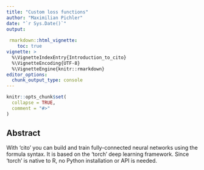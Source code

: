```yaml
---
title: "Custom loss functions"
author: "Maximilian Pichler"
date: "`r Sys.Date()`"
output:
  
 rmarkdown::html_vignette:
    toc: true
vignette: >
  %\VignetteIndexEntry{Introduction_to_cito}
  %\VignetteEncoding{UTF-8}
  %\VignetteEngine{knitr::rmarkdown}
editor_options: 
  chunk_output_type: console
---
```


```r
knitr::opts_chunk$set(
  collapse = TRUE,
  comment = "#>"
)
```

## Abstract
With 'cito'  you can build and train fully-connected neural networks using the formula syntax. It is based on the 'torch' deep learning framework. Since 'torch' is native to R, no Python installation or API is needed. 
